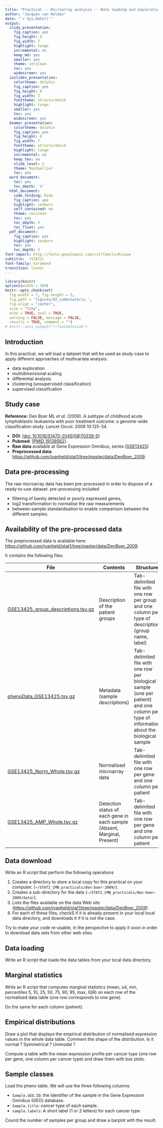 ```yaml
---
title: "Practical -- Microarray analysis -- Data loading and exploration"
author: "Jacques van Helden"
date: "`r Sys.Date()`"
output:
  slidy_presentation:
    fig_caption: yes
    fig_height: 6
    fig_width: 7
    highlight: tango
    incremental: no
    keep_md: yes
    smaller: yes
    theme: cerulean
    toc: yes
    widescreen: yes
  ioslides_presentation:
    colortheme: dolphin
    fig_caption: yes
    fig_height: 6
    fig_width: 7
    fonttheme: structurebold
    highlight: tango
    smaller: yes
    toc: yes
    widescreen: yes
  beamer_presentation:
    colortheme: dolphin
    fig_caption: yes
    fig_height: 6
    fig_width: 7
    fonttheme: structurebold
    highlight: tango
    incremental: no
    keep_tex: no
    slide_level: 2
    theme: Montpellier
    toc: yes
  word_document:
    toc: yes
    toc_depth: '3'
  html_document:
    code_folding: hide
    fig_caption: yes
    highlight: zenburn
    self_contained: no
    theme: cerulean
    toc: yes
    toc_depth: 3
    toc_float: yes
  pdf_document:
    fig_caption: yes
    highlight: zenburn
    toc: yes
    toc_depth: 3
font-import: http://fonts.googleapis.com/css?family=Risque
subtitle:  (STAT2)
font-family: Garamond
transition: linear
---
```


```r
library(knitr)
options(width = 300)
knitr::opts_chunk$set(
  fig.width = 7, fig.height = 5, 
  fig.path = 'figures/02_combinatorix_',
  fig.align = "center", 
  size = "tiny", 
  echo = TRUE, eval = TRUE, 
  warning = FALSE, message = FALSE, 
  results = TRUE, comment = "")
# knitr::asis_output("\\footnotesize")

```


## Introduction

In this practical, we will load a dataset that will be used as study case to apply different approaches of multivariate analysis:

- data exploration
- multidimensional scaling
- differential analysis
- clustering (unsupervised classification)
- supervised classification

## Study case

**Reference:** Den Boer ML *et al.* (2009). A subtype of childhood acute lymphoblastic leukaemia with poor treatment outcome: a genome-wide classification study. Lancet Oncol. 2009 10:125-34. 

- **DOI**: [[doi: 10.1016/S1470-2045(08)70339-5](http://doi.org/10.1016/S1470-2045(08)70339-5)]
- **Pubmed**: [[PMID 19138562](https://www.ncbi.nlm.nih.gov/pubmed/19138562)]. 
- **Raw data** available at Gene Expression Omnibus, series [[GSE13425](https://www.ncbi.nlm.nih.gov/geo/query/acc.cgi?acc=GSE13425)]
- **Preprocessed data**: <https://github.com/jvanheld/stat1/tree/master/data/DenBoer_2009>.

## Data pre-processing

The raw microarray data has been pre-processed in order to dispose of a ready-to-use dataset. pre-processing included 

- filtering of barely detected or poorly expressed genes, 
- log2 transformation to normalise the raw measurements
- between-sample standardisation to enable comparison between the different samples.

## Availability of the pre-processed data


The preprocessed data is available here:  <https://github.com/jvanheld/stat1/tree/master/data/DenBoer_2009>.

It contains the following files.

| File | Contents | Structure |
|--|--|--|
| [GSE13425_group_descriptions.tsv.gz](../../data/DenBoer_2009/GSE13425_group_descriptions.tsv.gz) | Description of the patient groups | Tab-delimited file with one row per group and one column per type of description (group name, label) |
| [phenoData_GSE13425.tsv.gz](../../data/DenBoer_2009/phenoData_GSE13425.tsv.gz) | Metadata (sample descriptions) | Tab-delimited file with one row per biological sample (one per patient) and one column per type of information about the biological sample |
| [GSE13425_Norm_Whole.tsv.gz](../../data/DenBoer_2009/GSE13425_Norm_Whole.tsv.gz) | Normalised microarray data | Tab-delimited file with one row per gene and one column per patient |
| [GSE13425_AMP_Whole.tsv.gz](../../data/DenBoer_2009/GSE13425_AMP_Whole.tsv.gz) | Detection status of each gene in each sample (Absent, Marginal, Present) | Tab-delimited file with one row per gene and one column per patient|

## Data download

Write an R script that perform the following operations

1. Creates a directory to store a local copy for this practical on your computer. (`~/STAT2_CMB_practicals/den-boer-2009/`).
2. Creates a sub-directory for the data  (`~/STAT2_CMB_practicals/den-boer-2009/data/`).
3. Lists the files available on the data Web site (<https://github.com/jvanheld/stat1/tree/master/data/DenBoer_2009>).
4. For each of these files, checkS if it is already present in your local local data directory, and  downloads it if it is not the case. 

Try to make your code re-usable, in the perspective to apply it soon in order to download data sets from other web sites. 

## Data loading

Write an R script that loads the data tables from your local data directory. 

## Marginal statistics

Write an R script that computes marginal statistics (mean, sd, min, percentiles 5, 10, 25, 50, 75, 90, 95, max, IQR) on each row of the normalised data table (one row corresponds to one gene). 

Do the same for each column (patient). 

## Empirical distributions

Draw a plot that displays the empirical distribution of normalised expression values in the whole data table. Comment the shape of the distribution. Is it normal ? Symmetrical ? Unimodal ?

Compute a table with the mean expression profile per cancer type (one row per gene, one column per cancer type) and draw them with box plots. 

## Sample classes

Load the pheno table. We will use the three following columns: 

- `Sample.GEO.ID`: the identifier of the sample in the Gene Expression Omnibus (GEO) database.
- `Sample.title`:  cancer type of each sample. 
- `sample.labels`: A short label (1 or 2 letters) for each cancer type

Cound the number of samples per group and draw a barplot with the result.



